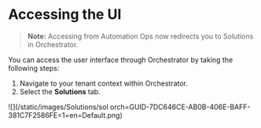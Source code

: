# Accessing the  UI

> **Note:** Accessing  from Automation Ops now redirects you to Solutions in Orchestrator.

You can access the  user interface through Orchestrator by taking the following steps:

1. Navigate to your tenant context within Orchestrator.
2. Select the **Solutions** tab.

![](/static/images/Solutions/sol orch=GUID-7DC646CE-AB0B-406E-BAFF-381C7F2586FE=1=en=Default.png)

